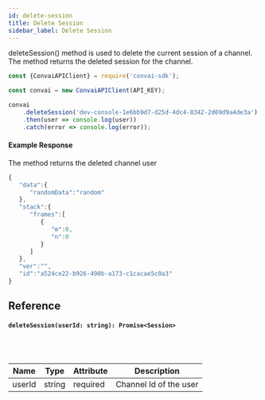 ```yaml
---
id: delete-session
title: Delete Session
sidebar_label: Delete Session
---
```


deleteSession() method is used to delete the current session of a channel. The method returns the deleted session for the channel.

```js
const {ConvaiAPIClient} = require('convai-sdk');

const convai = new ConvaiAPIClient(API_KEY);

convai
    .deleteSession('dev-console-1e6bb9d7-d25d-4dc4-8342-2d69d9a4de3a')
    .then(user => console.log(user))
    .catch(error => console.log(error));
```

#### Example Response

The method returns the deleted channel user

```js
{
   "data":{
      "randomData":"random"
   },
   "stack":{
      "frames":[
         {
            "m":0,
            "n":0
         }
      ]
   },
   "ver":"",
   "id":"a524ce22-b926-490b-a173-c1cacae5c0a3"
}
```

## Reference

#### ```deleteSession(userId: string): Promise<Session>```
<br></br>

| Name   | Type   | Attribute | Description            |
| ------ | ------ | --------- | ---------------------- |
| userId | string | required  | Channel Id of the user |